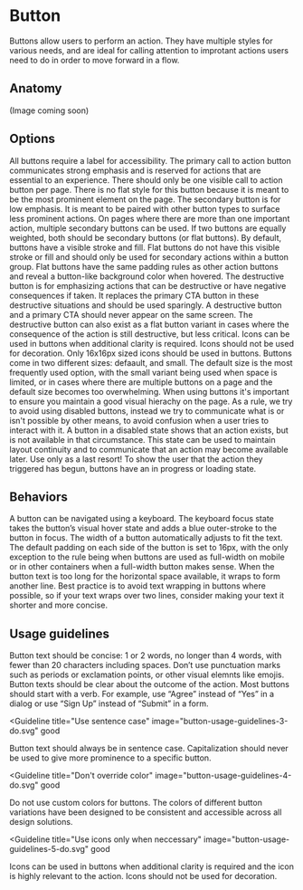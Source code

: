 # Button

Buttons allow users to perform an action. They have multiple styles for various needs, and are ideal for calling attention to improtant actions users need to do in order to move forward in a flow.
<AssetLinks>
  <AssetLink href="https://opensource.finn.no/fabric-react/#/button" />
  <AssetLink href="https://opensource.finn.no/fabric-vue/button" />
</AssetLinks>

<TableOfContents />

## Anatomy

(Image coming soon)

## Options

<Guideline title="Label" image="button-options-label.svg">
  All buttons require a label for accessibility.
</Guideline>

<Guideline title="Primary CTA" image="button-options-primary-cta.svg">
  The primary call to action button communicates strong emphasis and is reserved
  for actions that are essential to an experience. There should only be one
  visible call to action button per page. There is no flat style for this button
  because it is meant to be the most prominent element on the page.
</Guideline>

<Guideline title="Secondary" image="button-options-secondary.svg">
  The secondary button is for low emphasis. It is meant to be paired with other
  button types to surface less prominent actions. On pages where there are more
  than one important action, multiple secondary buttons can be used. If two
  buttons are equally weighted, both should be secondary buttons (or flat
  buttons).
</Guideline>

<Guideline title="Flat" image="button-options-flat.svg">
  By default, buttons have a visible stroke and fill. Flat buttons do not have
  this visible stroke or fill and should only be used for secondary actions
  within a button group. Flat buttons have the same padding rules as other
  action buttons and reveal a button-like background color when hovered.
</Guideline>

<Guideline title="Destructive Variant" image="button-options-destructive.svg">
  The destructive button is for emphasizing actions that can be destructive or
  have negative consequences if taken. It replaces the primary CTA button in
  these destructive situations and should be used sparingly. A destructive
  button and a primary CTA should never appear on the same screen. The
  destructive button can also exist as a flat button variant in cases where the
  consequence of the action is still destructive, but less critical.
</Guideline>

<Guideline title="Icon" image="button-options-icon.svg">
  Icons can be used in buttons when additional clarity is required. Icons should
  not be used for decoration. Only 16x16px sized icons should be used in
  buttons.
</Guideline>

<Guideline title="Size" image="button-options-size.svg">
  Buttons come in two different sizes: defaault, and small. The default size is
  the most frequently used option, with the small variant being used when space
  is limited, or in cases where there are multiple buttons on a page and the
  default size becomes too overwhelming. When using buttons it's important to
  ensure you maintain a good visual hierachy on the page.
</Guideline>

<Guideline title="Disabled" image="button-options-disabled.svg">
  As a rule, we try to avoid using disabled buttons, instead we try to
  communicate what is or isn't possible by other means, to avoid confusion when
  a user tries to interact with it. A button in a disabled state shows that an
  action exists, but is not available in that circumstance. This state can be
  used to maintain layout continuity and to communicate that an action may
  become available later. Use only as a last resort!
</Guideline>

<Guideline title="Loading" image="button-options-loading.svg">
  To show the user that the action they triggered has begun, buttons have an in
  progress or loading state.
</Guideline>

## Behaviors

<Guideline title="Keyboard focus" image="button-behaviors-keyboard-focus.svg">
  A button can be navigated using a keyboard. The keyboard focus state takes the
  button’s visual hover state and adds a blue outer-stroke to the button in
  focus.
</Guideline>

<Guideline title="Flexible width" image="button-behaviors-flexible-width.svg">
  The width of a button automatically adjusts to fit the text. The default
  padding on each side of the button is set to 16px, with the only exception to
  the rule being when buttons are used as full-width on mobile or in other
  containers when a full-width button makes sense.
</Guideline>

<Guideline title="Text overflow" image="button-behaviors-text-overflow.svg">
  When the button text is too long for the horizontal space available, it wraps
  to form another line. Best practice is to avoid text wrapping in buttons where
  possible, so if your text wraps over two lines, consider making your text it
  shorter and more concise.
</Guideline>

## Usage guidelines

<Guideline title="Be concise" image="button-usage-guidelines-1-do.svg" good>
  Button text should be concise: 1 or 2 words, no longer than 4 words, with
  fewer than 20 characters including spaces. Don’t use punctuation marks such as
  periods or exclamation points, or other visual elemnts like emojis.
</Guideline>
<Guideline image="button-usage-guidelines-1-dont.svg" bad></Guideline>

<Guideline title="Use clear text" image="button-usage-guidelines-2-do.svg" good>
  Button texts should be clear about the outcome of the action. Most buttons
  should start with a verb. For example, use “Agree” instead of “Yes” in a
  dialog or use “Sign Up” instead of “Submit” in a form.
</Guideline>
<Guideline image="button-usage-guidelines-2-dont.svg" bad></Guideline>

<Guideline
  title="Use sentence case"
  image="button-usage-guidelines-3-do.svg"
  good
>
  Button text should always be in sentence case. Capitalization should never be
  used to give more prominence to a specific button.
</Guideline>
<Guideline image="button-usage-guidelines-3-dont.svg" bad></Guideline>

<Guideline
  title="Don't override color"
  image="button-usage-guidelines-4-do.svg"
  good
>
  Do not use custom colors for buttons. The colors of different button
  variations have been designed to be consistent and accessible across all
  design solutions.
</Guideline>

<Guideline image="button-usage-guidelines-4-dont.svg" bad></Guideline>

<Guideline
  title="Use icons only when neccessary"
  image="button-usage-guidelines-5-do.svg"
  good
>
  Icons can be used in buttons when additional clarity is required and the icon
  is highly relevant to the action. Icons should not be used for decoration.
</Guideline>
<Guideline image="button-usage-guidelines-5-dont.svg" bad></Guideline>
